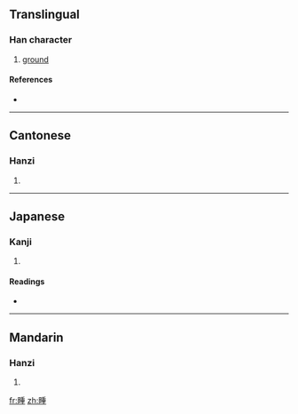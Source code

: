 ==Translingual==

===Han character===
{{Han char|rn=102|rad=田|as=09|sn=14|four=6201<sub>4</sub>|canj=田竹十土 (WHJG)}}

# [[ground]]

====References====
* {{Han ref|kx=0765.120|dkj=21907|dj=1176.090|hdz=42550.040|uh=757D|ud=30077|bh=E2D8|bd=58072}}

----

==Cantonese==

===Hanzi===
{{yue-hanzi|jyut=|y=dung2}}

# {{defn|Cantonese|sort=田09}}

----

==Japanese==

===Kanji===
{{ja-kanji|grade=|rs=田09}}

# {{defn|Japanese|sort=田09}}

====Readings====
* {{ja-readings|on=[[とん]] (ton), [[たん]] (tan), [[とう]] (tō), [[つ]] (tsu)|kun=[[そろわない]] (sorowanai)|nanori=}}

----

==Mandarin==

===Hanzi===
{{cmn-hanzi|pin=[[tuǎn]] ([[tuan3]])|wg=t'uan<sup>3</sup>}}

# {{defn|Mandarin|sort=田09}}

[[fr:畽]]
[[zh:畽]]